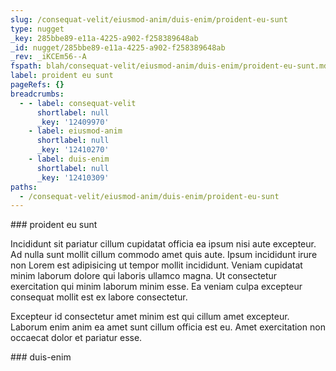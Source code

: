 ```yaml
---
slug: /consequat-velit/eiusmod-anim/duis-enim/proident-eu-sunt
type: nugget
_key: 285bbe89-e11a-4225-a902-f258389648ab
_id: nugget/285bbe89-e11a-4225-a902-f258389648ab
_rev: _iKCEm56--A
fspath: blah/consequat-velit/eiusmod-anim/duis-enim/proident-eu-sunt.md
label: proident eu sunt
pageRefs: {}
breadcrumbs:
  - - label: consequat-velit
      shortlabel: null
      _key: '12409970'
    - label: eiusmod-anim
      shortlabel: null
      _key: '12410270'
    - label: duis-enim
      shortlabel: null
      _key: '12410309'
paths:
  - /consequat-velit/eiusmod-anim/duis-enim/proident-eu-sunt
---
```


<NuggetArea>
<Nugget slug="/consequat-velit/eiusmod-anim/duis-enim/proident-eu-sunt" type="nugget" _key="285bbe89-e11a-4225-a902-f258389648ab" _id="nugget/285bbe89-e11a-4225-a902-f258389648ab" _rev="_iKCEm56--A" fspath="blah/consequat-velit/eiusmod-anim/duis-enim/proident-eu-sunt.md" label="proident eu sunt" paths="/consequat-velit/eiusmod-anim/duis-enim/proident-eu-sunt">
<NuggetBody>
### proident eu sunt

Incididunt sit pariatur cillum cupidatat officia ea ipsum nisi aute excepteur. Ad nulla sunt mollit cillum commodo amet quis aute. Ipsum incididunt irure non Lorem est adipisicing ut tempor mollit incididunt. Veniam cupidatat minim laborum dolore qui laboris ullamco magna. Ut consectetur exercitation qui minim laborum minim esse. Ea veniam culpa excepteur consequat mollit est ex labore consectetur.

Excepteur id consectetur amet minim est qui cillum amet excepteur. Laborum enim anim ea amet sunt cillum officia est eu. Amet exercitation non occaecat dolor et pariatur esse.

</NuggetBody>
<Breadcrumbs>
<Crumbs>
<Crumb _key="12409970" label="consequat-velit" /><Crumb _key="12410270" label="eiusmod-anim" /><Crumb _key="12410309" label="duis-enim" />
</Crumbs>
</Breadcrumbs>
</Nugget>

<NuggetsInbound>
</NuggetsInbound>
<NuggetsOutbound>
</NuggetsOutbound>
</NuggetArea>
<PassagesInbound>
<Passage direction="inbound" type="passage" _key="12410309" _id="passage/12410309" _rev="_iKCEm56---" label="duis-enim" passage="duis-enim" fspath="blah/consequat-velit/eiusmod-anim/duis-enim" paths="/consequat-velit/eiusmod-anim/duis-enim" slug="/consequat-velit/eiusmod-anim/duis-enim">
<NuggetBody>
### duis-enim

</NuggetBody>
<Breadcrumbs>
<Crumbs>
<Crumb _key="12409970" label="consequat-velit" /><Crumb _key="12410270" label="eiusmod-anim" />
</Crumbs>
</Breadcrumbs>
</Passage>

</PassagesInbound>
<PassagesOutbound>
</PassagesOutbound>